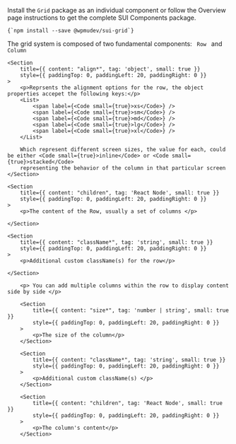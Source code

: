 
<Section
	title="Installation"
	contained={true}
	style={{ paddingTop: 20, paddingBottom: 0 }}
>
	<p>
		Install the <Code small={true}>Grid</Code> package as an individual
		component or follow the Overview page instructions to get the complete SUI
		Components package.
	</p>
	<Code>{`npm install --save @wpmudev/sui-grid`}</Code>
</Section>

<Section border={true}>
    <p> The grid system is composed of two fundamental components: <Code small={true}> Row </Code> and <Code small={true}> Column </Code></p>
</Section>

<Section title="Row Props" border={true}>

    <Section
    	title={{ content: "align*", tag: 'object', small: true }}
    	style={{ paddingTop: 0, paddingLeft: 20, paddingRight: 0 }}
    >
    	<p>Reprsents the alignment options for the row, the object properties accepet the following keys:</p>
    	<List>
    		<span label={<Code small={true}>xs</Code>} />
    		<span label={<Code small={true}>sm</Code>} />
    		<span label={<Code small={true}>md</Code>} />
    		<span label={<Code small={true}>lg</Code>} />
    		<span label={<Code small={true}>xl</Code>} />
    	</List>

		Which represent different screen sizes, the value for each, could be either <Code small={true}>inline</Code> or <Code small={true}>stacked</Code>
		representing the behavior of the column in that particular screen
    </Section>

	<Section
    	title={{ content: "children", tag: 'React Node', small: true }}
    	style={{ paddingTop: 0, paddingLeft: 20, paddingRight: 0 }}
    >
    	<p>The content of the Row, usually a set of columns </p>

    </Section>

	<Section
    	title={{ content: "className*", tag: 'string', small: true }}
    	style={{ paddingTop: 0, paddingLeft: 20, paddingRight: 0 }}
    >
    	<p>Additional custom className(s) for the row</p>

    </Section>

</Section>

<Section title="Column Props" border={true}>

 		<p> You can add multiple columns within the row to display content side by side </p>

		<Section
    		title={{ content: "size*", tag: 'number | string', small: true }}
    		style={{ paddingTop: 0, paddingLeft: 20, paddingRight: 0 }}
    	>
    		<p>The size of the column</p>
    	</Section>

		<Section
    		title={{ content: "className*", tag: 'string', small: true }}
    		style={{ paddingTop: 0, paddingLeft: 20, paddingRight: 0 }}
    	>
    		<p>Additional custom className(s) </p>
    	</Section>

		<Section
    		title={{ content: "children", tag: 'React Node', small: true }}
    		style={{ paddingTop: 0, paddingLeft: 20, paddingRight: 0 }}
    	>
    		<p>The column's content</p>
    	</Section>
</Section>
